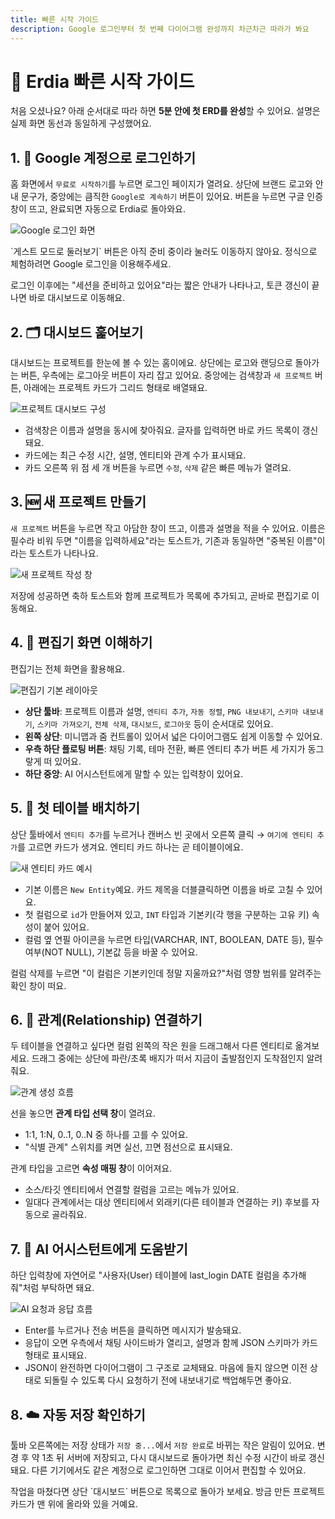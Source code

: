 ```yaml
---
title: 빠른 시작 가이드
description: Google 로그인부터 첫 번째 다이어그램 완성까지 차근차근 따라가 봐요
---
```



# 🚀 Erdia 빠른 시작 가이드

처음 오셨나요? 아래 순서대로 따라 하면 **5분 안에 첫 ERD를 완성**할 수 있어요. 설명은 실제 화면 동선과 동일하게 구성했어요.

## 1. 🔐 Google 계정으로 로그인하기

홈 화면에서 `무료로 시작하기`를 누르면 로그인 페이지가 열려요. 상단에 브랜드 로고와 안내 문구가, 중앙에는 큼직한 `Google로 계속하기` 버튼이 있어요. 버튼을 누르면 구글 인증 창이 뜨고, 완료되면 자동으로 Erdia로 돌아와요.

![Google 로그인 화면](/images/example.png)

<Callout type="warning">
`게스트 모드로 둘러보기` 버튼은 아직 준비 중이라 눌러도 이동하지 않아요. 정식으로 체험하려면 Google 로그인을 이용해주세요.
</Callout>

로그인 이후에는 "세션을 준비하고 있어요"라는 짧은 안내가 나타나고, 토큰 갱신이 끝나면 바로 대시보드로 이동해요.

## 2. 🗂 대시보드 훑어보기

대시보드는 프로젝트를 한눈에 볼 수 있는 홈이에요. 상단에는 로고와 랜딩으로 돌아가는 버튼, 우측에는 로그아웃 버튼이 자리 잡고 있어요. 중앙에는 검색창과 `새 프로젝트` 버튼, 아래에는 프로젝트 카드가 그리드 형태로 배열돼요.

![프로젝트 대시보드 구성](/images/example.png)

- 검색창은 이름과 설명을 동시에 찾아줘요. 글자를 입력하면 바로 카드 목록이 갱신돼요.
- 카드에는 최근 수정 시간, 설명, 엔티티와 관계 수가 표시돼요.
- 카드 오른쪽 위 점 세 개 버튼을 누르면 `수정`, `삭제` 같은 빠른 메뉴가 열려요.

## 3. 🆕 새 프로젝트 만들기

`새 프로젝트` 버튼을 누르면 작고 아담한 창이 뜨고, 이름과 설명을 적을 수 있어요. 이름은 필수라 비워 두면 "이름을 입력하세요"라는 토스트가, 기존과 동일하면 "중복된 이름"이라는 토스트가 나타나요.

![새 프로젝트 작성 창](/images/example.png)

저장에 성공하면 축하 토스트와 함께 프로젝트가 목록에 추가되고, 곧바로 편집기로 이동해요.

## 4. 🎨 편집기 화면 이해하기

편집기는 전체 화면을 활용해요.

![편집기 기본 레이아웃](/images/example.png)

- **상단 툴바**: 프로젝트 이름과 설명, `엔티티 추가`, `자동 정렬`, `PNG 내보내기`, `스키마 내보내기`, `스키마 가져오기`, `전체 삭제`, `대시보드`, `로그아웃` 등이 순서대로 있어요.
- **왼쪽 상단**: 미니맵과 줌 컨트롤이 있어서 넓은 다이어그램도 쉽게 이동할 수 있어요.
- **우측 하단 플로팅 버튼**: 채팅 기록, 테마 전환, 빠른 엔티티 추가 버튼 세 가지가 동그랗게 떠 있어요.
- **하단 중앙**: AI 어시스턴트에게 말할 수 있는 입력창이 있어요.

## 5. 🧱 첫 테이블 배치하기

상단 툴바에서 `엔티티 추가`를 누르거나 캔버스 빈 곳에서 오른쪽 클릭 → `여기에 엔티티 추가`를 고르면 카드가 생겨요. 엔티티 카드 하나는 곧 테이블이에요.

![새 엔티티 카드 예시](/images/example.png)

- 기본 이름은 `New Entity`예요. 카드 제목을 더블클릭하면 이름을 바로 고칠 수 있어요.
- 첫 컬럼으로 `id`가 만들어져 있고, `INT` 타입과 기본키(각 행을 구분하는 고유 키) 속성이 붙어 있어요.
- 컬럼 옆 연필 아이콘을 누르면 타입(VARCHAR, INT, BOOLEAN, DATE 등), 필수 여부(NOT NULL), 기본값 등을 바꿀 수 있어요.

<Callout type="info">
컬럼 삭제를 누르면 "이 컬럼은 기본키인데 정말 지울까요?"처럼 영향 범위를 알려주는 확인 창이 떠요.
</Callout>

## 6. 🔗 관계(Relationship) 연결하기

두 테이블을 연결하고 싶다면 컬럼 왼쪽의 작은 원을 드래그해서 다른 엔티티로 옮겨보세요. 드래그 중에는 상단에 파란/초록 배지가 떠서 지금이 출발점인지 도착점인지 알려줘요.

![관계 생성 흐름](/images/example.png)

선을 놓으면 **관계 타입 선택 창**이 열려요.

- 1:1, 1:N, 0..1, 0..N 중 하나를 고를 수 있어요.
- "식별 관계" 스위치를 켜면 실선, 끄면 점선으로 표시돼요.

관계 타입을 고르면 **속성 매핑 창**이 이어져요.

- 소스/타깃 엔티티에서 연결할 컬럼을 고르는 메뉴가 있어요.
- 일대다 관계에서는 대상 엔티티에서 외래키(다른 테이블과 연결하는 키) 후보를 자동으로 골라줘요.

## 7. 🤖 AI 어시스턴트에게 도움받기

하단 입력창에 자연어로 "사용자(User) 테이블에 last_login DATE 컬럼을 추가해 줘"처럼 부탁하면 돼요.

![AI 요청과 응답 흐름](/images/example.png)

- Enter를 누르거나 전송 버튼을 클릭하면 메시지가 발송돼요.
- 응답이 오면 우측에서 채팅 사이드바가 열리고, 설명과 함께 JSON 스키마가 카드 형태로 표시돼요.
- JSON이 완전하면 다이어그램이 그 구조로 교체돼요. 마음에 들지 않으면 이전 상태로 되돌릴 수 있도록 다시 요청하기 전에 내보내기로 백업해두면 좋아요.

## 8. ☁️ 자동 저장 확인하기

툴바 오른쪽에는 저장 상태가 `저장 중...`에서 `저장 완료`로 바뀌는 작은 알림이 있어요. 변경 후 약 1초 뒤 서버에 저장되고, 다시 대시보드로 돌아가면 최신 수정 시간이 바로 갱신돼요. 다른 기기에서도 같은 계정으로 로그인하면 그대로 이어서 편집할 수 있어요.

<Callout type="success">
작업을 마쳤다면 상단 `대시보드` 버튼으로 목록으로 돌아가 보세요. 방금 만든 프로젝트 카드가 맨 위에 올라와 있을 거예요.
</Callout>
